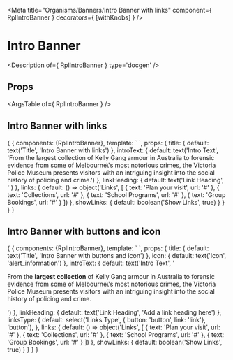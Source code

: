 
<Meta title="Organisms/Banners/Intro Banner with links" component={ RplIntroBanner } decorators={ [withKnobs] } />

# Intro Banner

<Description of={ RplIntroBanner } type='docgen' />

## Props

<ArgsTable of={ RplIntroBanner } />

## Intro Banner with links

<Canvas>
  <Story name="Intro Banner with links" height="600px">
    {
      {
        components: {RplIntroBanner},
        template: `
          <rpl-intro-banner
            :title="title"
            :introText="introText"
            :linkHeading="linkHeading"
            :links="links"
            :showLinks="showLinks"
            class="rpl-site-constrain--on-all"
          />`,
        props: {
          title: {
            default: text('Title', 'Intro Banner with links')
          },
          introText: {
            default: text('Intro Text', 'From the largest collection of Kelly Gang armour in Australia to forensic evidence from some of Melbourne\'s most notorious crimes, the Victoria Police Museum presents visitors with an intriguing insight into the social history of policing and crime.')
          },
          linkHeading: {
            default: text('Link Heading', '')
          },
          links: {
            default: () => object('Links', [
              { text: 'Plan your visit', url: '#' },
              { text: 'Collections', url: '#' },
              { text: 'School Programs', url: '#' },
              { text: 'Group Bookings', url: '#' }
            ])
          },
          showLinks: {
            default: boolean('Show Links', true)
          }
        }
      }
    }
  </Story>
</Canvas>

## Intro Banner with buttons and icon

<Canvas>
  <Story name="Intro Banner with buttons and icon" height="600px">
    {
      {
        components: {RplIntroBanner},
        template: `
          <rpl-intro-banner
            :title="title"
            :introText="introText"
            :linkHeading="linkHeading"
            :links="links"
            :showLinks="showLinks"
            :linksType="linksType"
            :icon="icon"
            class="rpl-site-constrain--on-all"
          />`,
        props: {
          title: {
            default: text('Title', 'Intro Banner with buttons and icon')
          },
          icon: {
            default: text('Icon', 'alert_information')
          },
          introText: {
            default: text('Intro Text', '<p>From the <strong>largest collection</strong> of Kelly Gang armour in Australia to forensic evidence from some of Melbourne\'s most notorious crimes, the Victoria Police Museum presents visitors with an intriguing insight into the social history of policing and crime.</p>')
          },
          linkHeading: {
            default: text('Link Heading', 'Add a link heading here')
          },
          linksType: {
            default: select('Links Type', { button: 'button', link: 'link'}, 'button'),
          },
          links: {
            default: () => object('Links', [
              { text: 'Plan your visit', url: '#' },
              { text: 'Collections', url: '#' },
              { text: 'School Programs', url: '#' },
              { text: 'Group Bookings', url: '#' }
            ])
          },
          showLinks: {
            default: boolean('Show Links', true)
          }
        }
      }
    }
  </Story>
</Canvas>
